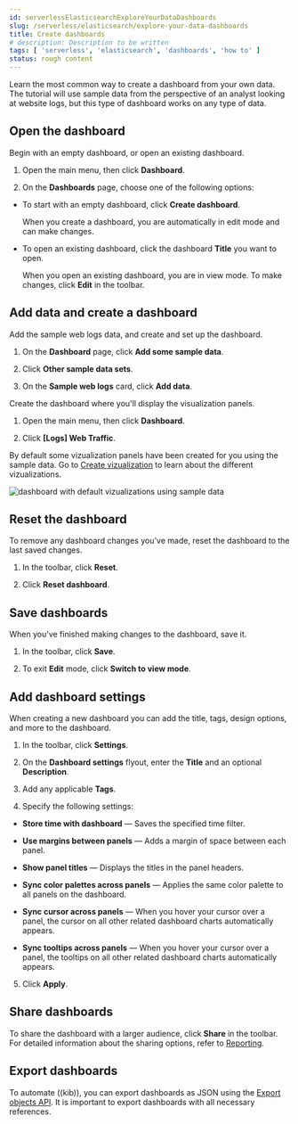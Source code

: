 ```yaml
---
id: serverlessElasticsearchExploreYourDataDashboards
slug: /serverless/elasticsearch/explore-your-data-dashboards
title: Create dashboards
# description: Description to be written
tags: [ 'serverless', 'elasticsearch', 'dashboards', 'how to' ]
status: rough content
---
```



<RoughContent />

Learn the most common way to create a dashboard from your own data. The tutorial will use sample data from the perspective of an analyst looking at website logs, but this type of dashboard works on any type of data.

<div id="open-the-dashboard"></div>

## Open the dashboard

Begin with an empty dashboard, or open an existing dashboard.

1. Open the main menu, then click **Dashboard**.

1. On the **Dashboards** page, choose one of the following options:

* To start with an empty dashboard, click **Create dashboard**.

    When you create a dashboard, you are automatically in edit mode and can make changes. 

* To open an existing dashboard, click the dashboard **Title** you want to open.

    When you open an existing dashboard, you are in view mode. To make changes, click **Edit** in the toolbar. 

## Add data and create a dashboard

Add the sample web logs data, and create and set up the dashboard.

1. On the **Dashboard** page, click **Add some sample data**.

2. Click **Other sample data sets**. 

3. On the **Sample web logs** card, click **Add data**.

Create the dashboard where you'll display the visualization panels.

1. Open the main menu, then click **Dashboard**.

2. Click **[Logs] Web Traffic**.

By default some vizualization panels have been created for you using the sample data. Go to [Create vizualization](/serverless/elasticsearch/explore-your-data-visualizations) to learn about the different vizualizations.  

![dashboard with default vizualizations using sample data](images/dashboards/dashboard-example.png)

## Reset the dashboard

To remove any dashboard changes you've made, reset the dashboard to the last saved changes.

1. In the toolbar, click **Reset**.

1. Click **Reset dashboard**.

## Save dashboards

When you've finished making changes to the dashboard, save it.

1. In the toolbar, click **Save**.

1. To exit **Edit** mode, click **Switch to view mode**. 

## Add dashboard settings

When creating a new dashboard you can add the title, tags, design options, and more to the dashboard.

1. In the toolbar, click **Settings**.

2. On the **Dashboard settings** flyout, enter the **Title** and an optional **Description**.

3. Add any applicable **Tags**. 

4. Specify the following settings:

* **Store time with dashboard** &mdash; Saves the specified time filter.

* **Use margins between panels** &mdash; Adds a margin of space between each panel.

* **Show panel titles** &mdash; Displays the titles in the panel headers.

* **Sync color palettes across panels** &mdash; Applies the same color palette to all panels on the dashboard.

* **Sync cursor across panels** &mdash; When you hover your cursor over a panel, the cursor on all other related dashboard charts automatically appears.

* **Sync tooltips across panels** &mdash; When you hover your cursor over a panel, the tooltips on all other related dashboard charts automatically appears.

5. Click **Apply**. 

## Share dashboards

To share the dashboard with a larger audience, click **Share** in the toolbar. For detailed information about the sharing options, refer to [Reporting](https://www.elastic.co/guide/en/kibana/current/reporting-getting-started.html).

## Export dashboards

To automate ((kib)), you can export dashboards as JSON using the [Export objects API](https://www.elastic.co/guide/en/kibana/current/saved-objects-api-export.html). It is important to export dashboards with all necessary references.
